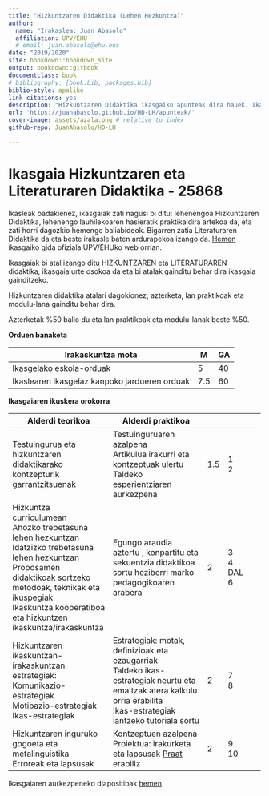 ```yaml
--- 
title: "Hizkuntzaren Didaktika (Lehen Hezkuntza)"
author: 
  name: "Irakaslea: Juan Abasolo"
  affiliation: UPV/EHU
  # email: juan.abasolo@ehu.eus
date: "2019/2020"
site: bookdown::bookdown_site
output: bookdown::gitbook
documentclass: book
# bibliography: [book.bib, packages.bib]
biblio-style: apalike
link-citations: yes
description: "Hizkuntzaren Didaktika ikasgaiko apunteak dira hauek. Ikasgaian aurrera egin ahala egokitzen joango dira"
url: 'https://juanabasolo.github.io/HD-LH/apunteak/'
cover-image: assets/azala.png # relative to index
github-repo: JuanAbasolo/HD-LH

---
```


# Ikasgaia Hizkuntzaren eta Literaturaren Didaktika - 25868 {-}

Ikasleak badakienez, ikasgaiak zati nagusi bi ditu: lehenengoa Hizkuntzaren Didaktika, lehenengo lauhilekoaren hasieratik praktikaldira artekoa da, eta zati horri dagozkio hemengo baliabideok. Bigarren zatia Literaturaren Didaktika da eta beste irakasle baten ardurapekoa izango da. [Hemen](https://www.ehu.eus/eu/lehen-hezkuntzako-gradua-bizkaia/kreditu-eta-irakasgaiak?p_redirect=consultaAsignatura&p_cod_proceso=egr&p_anyo_acad=20180&p_ciclo=X&p_curso=3&p_cod_asignatura=25868) ikasgaiko gida ofiziala UPV/EHUko web orrian.

Ikasgaiak bi atal izango ditu HIZKUNTZAREN eta LITERATURAREN didaktika, ikasgaia urte osokoa da eta bi atalak gainditu behar dira ikasgaia gainditzeko.

Hizkuntzaren didaktika atalari dagokionez, azterketa, lan praktikoak eta modulu-lana gainditu behar dira.

Azterketak %50 balio du eta lan praktikoak eta modulu-lanak beste %50.

**Orduen banaketa**

| Irakaskuntza mota                        | M    | GA   |
| ---------------------------------------- | ---- | ---- |
| Ikasgelako eskola-orduak                 | 5    | 40   |
| Ikaslearen ikasgelaz kanpoko jardueren orduak | 7.5  | 60   |

**Ikasgaiaren ikuskera orokorra**

| Alderdi teorikoa                                             | Alderdi praktikoa                                            |      |                          |
| ------------------------------------------------------------ | ------------------------------------------------------------ | ---- | ------------------------ |
| Testuingurua eta hizkuntzaren didaktikarako kontzepturik garrantzitsuenak | Testuinguruaren azalpena<br/>Artikulua irakurri eta kontzeptuak ulertu<br/>Taldeko esperientziaren aurkezpena | 1.5  | 1<br />2                 |
| Hizkuntza curriculumean<br/>Ahozko trebetasuna lehen hezkuntzan<br/>Idatzizko trebetasuna lehen hezkuntzan<br/>Proposamen didaktikoak sortzeko metodoak, teknikak eta ikuspegiak<br/>Ikaskuntza kooperatiboa eta hizkuntzen ikaskuntza/irakaskuntza | Egungo araudia aztertu , konpartitu eta sekuentzia didaktikoa sortu heziberri marko pedagogikoaren arabera | 2    | 3<br />4<br />DAL<br />6 |
| Hizkuntzaren ikaskuntzan-irakaskuntzan estrategiak:<br/>Komunikazio-estrategiak<br/>Motibazio-estrategiak<br/>Ikas-estrategiak | Estrategiak: motak, definizioak eta ezaugarriak<br/>Taldeko ikas-estrategiak neurtu eta emaitzak atera kalkulu orria erabilita<br/>Ikas-estrategiak lantzeko tutoriala sortu | 2    | 7<br />8                 |
| Hizkuntzaren inguruko gogoeta eta metalinguistika<br/>Erroreak eta lapsusak | Kontzeptuen azalpena<br/>Proiektua: irakurketa eta lapsusak [Praat](http://www.praat.org) erabiliz | 2    | 9<br />10                |

Ikasgaiaren aurkezpeneko diapositibak [hemen](https://gitpitch.com/JuanAbasolo/HD/)


